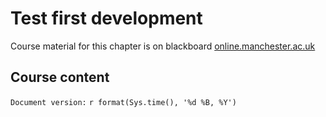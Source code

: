 # Test first development {#testing}

Course material for this chapter is on blackboard [online.manchester.ac.uk](https://online.manchester.ac.uk)

## Course content


`Document version:` `r format(Sys.time(), '%d %B, %Y')`
